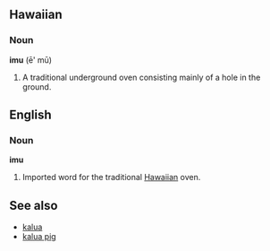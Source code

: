 ==Hawaiian==
===Noun===
'''imu''' (ē' mū)
# A traditional underground oven consisting mainly of a hole in the ground.

==English==
===Noun===
'''imu'''
# Imported word for the traditional [[Hawaiian]] oven.

==See also==
* [[kalua]]
* [[kalua pig]]